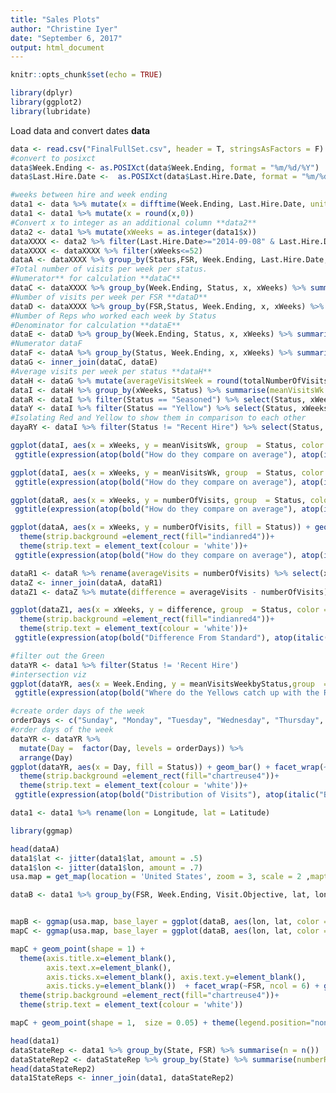 ```yaml
---
title: "Sales Plots"
author: "Christine Iyer"
date: "September 6, 2017"
output: html_document
---
```


```r
knitr::opts_chunk$set(echo = TRUE)
```

```r
library(dplyr)
library(ggplot2)
library(lubridate)
```




Load data and convert dates **data**

```r
data <- read.csv("FinalFullSet.csv", header = T, stringsAsFactors = F)
#convert to posixct
data$Week.Ending <- as.POSIXct(data$Week.Ending, format = "%m/%d/%Y")
data$Last.Hire.Date <-  as.POSIXct(data$Last.Hire.Date, format = "%m/%d/%Y")
```

```r
#weeks between hire and week ending
data1 <- data %>% mutate(x = difftime(Week.Ending, Last.Hire.Date, units = "weeks"))
data1 <- data1 %>% mutate(x = round(x,0))
#Convert x to integer as an additional column **data2**
data2 <- data1 %>% mutate(xWeeks = as.integer(data1$x))
dataXXXX <- data2 %>% filter(Last.Hire.Date>="2014-09-08" & Last.Hire.Date<= "2015-10-19") 
dataXXXX <- dataXXXX %>% filter(xWeeks<=52)
dataA <- dataXXXX %>% group_by(Status,FSR, Week.Ending, Last.Hire.Date, x, xWeeks) %>% summarise(numberOfVisits = n()) %>% arrange(x)
#Total number of visits per week per status.
#Numerator** for calculation **dataC**
dataC <- dataXXXX %>% group_by(Week.Ending, Status, x, xWeeks) %>% summarise(totalNumberOfVisits = n())
#Number of visits per week per FSR **dataD**
dataD <- dataXXXX %>% group_by(FSR,Status, Week.Ending, x, xWeeks) %>% summarise(n = n())
#Number of Reps who worked each week by Status
#Denominator for calculation **dataE**
dataE <- dataD %>% group_by(Week.Ending, Status, x, xWeeks) %>% summarise(numReps = n())
#Numerator dataF
dataF <- dataA %>% group_by(Status, Week.Ending, x, xWeeks) %>% summarise(totalNumberOfVisits = sum(numberOfVisits)) %>% arrange(Week.Ending)
dataG <- inner_join(dataC, dataE)
#Average visits per week per status **dataH**
dataH <- dataG %>% mutate(averageVisitsWeek = round(totalNumberOfVisits/numReps, 2))
dataI <- dataH %>% group_by(xWeeks, Status) %>% summarise(meanVisitsWk = mean(averageVisitsWeek))
dataR <- dataI %>% filter(Status == "Seasoned") %>% select(Status, xWeeks, numberOfVisits = meanVisitsWk)
dataY <- dataI %>% filter(Status == "Yellow") %>% select(Status, xWeeks, numberOfVisits = meanVisitsWk)
#Isolating Red and Yellow to show them in comparison to each other
dayaRY <- dataI %>% filter(Status != "Recent Hire") %>% select(Status, xWeeks, numberOfVisits = meanVisitsWk)
```


```r
ggplot(dataI, aes(x = xWeeks, y = meanVisitsWk, group  = Status, color = Status)) +  scale_color_manual(values=c("chartreuse4","tomato3", "goldenrod3")) + theme_bw() + geom_smooth(method = "lm", se = FALSE) + 
 ggtitle(expression(atop(bold("How do they compare on average"), atop(italic("Average Visits Per Week"), "")))) + labs(x = "Weeks At the New Job", y = "Average Number of Visits Per Week") 
```


```r
ggplot(dataI, aes(x = xWeeks, y = meanVisitsWk, group  = Status, color = Status))+ geom_line(size = 1) + scale_color_manual(values=c("chartreuse4", "tomato3", "goldenrod3")) + theme_bw()+ 
 ggtitle(expression(atop(bold("How do they compare on average"), atop(italic("Average Visits Per Week"), "")))) + labs(x = "Weeks At the New Job", y = "Average Number of Visits Per Week") 
```


```r
ggplot(dataR, aes(x = xWeeks, y = numberOfVisits, group  = Status, color = Status))+ geom_line(size = 1) + scale_color_manual(values=c("tomato3")) + theme_bw() + 
 ggtitle(expression(atop(bold("How do they compare on average"), atop(italic("Average Visits Per Week"), "")))) + labs(x = "Weeks At the New Job", y = "Average Number of Visits Per Week") 
```


```r
ggplot(dataA, aes(x = xWeeks, y = numberOfVisits, fill = Status)) + geom_bar(aes(fill = Status),stat = "identity")+ facet_wrap(~FSR, ncol = 2) + geom_line(data = dataR, color = "indianred4", size = 1.25) + scale_fill_manual(values=c("chartreuse4", "tomato3", "goldenrod3"))   + theme_bw() +
  theme(strip.background =element_rect(fill="indianred4"))+
  theme(strip.text = element_text(colour = 'white'))+ 
 ggtitle(expression(atop(bold("How do they compare on average"), atop(italic("Average Visits Per Week"), "")))) + labs(x = "Weeks At the New Job", y = "Average Number of Visits Per Week") 
```

```r
dataR1 <- dataR %>% rename(averageVisits = numberOfVisits) %>% select(xWeeks, averageVisits)
dataZ <- inner_join(dataA, dataR1)
dataZ1 <- dataZ %>% mutate(difference = averageVisits - numberOfVisits)
```

```r
ggplot(dataZ1, aes(x = xWeeks, y = difference, group  = Status, color = Status)) + geom_line() + geom_line(size = 1) + scale_color_manual(values=c("chartreuse4", "tomato3", "goldenrod3")) + theme_bw()+ facet_wrap(~FSR, ncol = 2) +geom_hline(yintercept = 0) + geom_smooth(method = "lm", se = FALSE) +
  theme(strip.background =element_rect(fill="indianred4"))+
  theme(strip.text = element_text(colour = 'white'))+ 
 ggtitle(expression(atop(bold("Difference From Standard"), atop(italic("Slope Up means Not Good"), "")))) + labs(x = "Weeks At the New Job", y = "Average Number of Visits Per Week") 
```

```r
#filter out the Green
dataYR <- data1 %>% filter(Status != 'Recent Hire') 
#intersection viz
ggplot(dataYR, aes(x = Week.Ending, y = meanVisitsWeekbyStatus,group  = Status, color = Status)) + scale_color_manual(values=c("tomato3", "goldenrod3")) + theme_bw() + geom_smooth(method = "lm", se = FALSE) + 
 ggtitle(expression(atop(bold("Where do the Yellows catch up with the Reds"), atop(italic("About 44 Weeks"), "")))) + labs(x = "Weeks At the New Job", y = "Average Number of Visits Per Week") + theme(axis.text.x = element_text(angle = 90, hjust = 1)) 
```

```r
#create order days of the week
orderDays <- c("Sunday", "Monday", "Tuesday", "Wednesday", "Thursday", "Friday", "Saturday")
#order days of the week
dataYR <- dataYR %>%
  mutate(Day =  factor(Day, levels = orderDays)) %>%
  arrange(Day)  
ggplot(dataYR, aes(x = Day, fill = Status)) + geom_bar() + facet_wrap(~FSR, ncol = 3) + scale_fill_manual(values=c("tomato3", "goldenrod3")) + theme_bw() + theme(axis.text.x = element_text(angle = 90, hjust = 1)) +
  theme(strip.background =element_rect(fill="chartreuse4"))+
  theme(strip.text = element_text(colour = 'white'))+ 
 ggtitle(expression(atop(bold("Distribution of Visits"), atop(italic("By Day of the Week"), "")))) + labs(y = "Total Number of Visits") 
```

```r
data1 <- data1 %>% rename(lon = Longitude, lat = Latitude)
```

```r
library(ggmap)

head(dataA)
data1$lat <- jitter(data1$lat, amount = .5)
data1$lon <- jitter(data1$lon, amount = .7)
usa.map = get_map(location = 'United States', zoom = 3, scale = 2 ,maptype = "toner-lite", source = "stamen")
```



```r

dataB <- data1 %>% group_by(FSR, Week.Ending, Visit.Objective, lat, lon) %>% summarise(n = n())


mapB <- ggmap(usa.map, base_layer = ggplot(dataB, aes(lon, lat, color = Visit.Objective, size = n))) 
mapC <- ggmap(usa.map, base_layer = ggplot(dataB, aes(lon, lat, color = Visit.Objective))) 

mapC + geom_point(shape = 1) +  
  theme(axis.title.x=element_blank(),
        axis.text.x=element_blank(),
        axis.ticks.x=element_blank(), axis.text.y=element_blank(),
        axis.ticks.y=element_blank())  + facet_wrap(~FSR, ncol = 6) + guides(size = FALSE) + theme(legend.position = "bottom") +
  theme(strip.background =element_rect(fill="chartreuse4"))+
  theme(strip.text = element_text(colour = 'white'))

```

```r
mapC + geom_point(shape = 1,  size = 0.05) + theme(legend.position="none")
```

```r
head(data1)
dataStateRep <- data1 %>% group_by(State, FSR) %>% summarise(n = n())
dataStateRep2 <- dataStateRep %>% group_by(State) %>% summarise(numberRepsInState = n())
head(dataStateRep2)
data1StateReps <- inner_join(data1, dataStateRep2)

```

